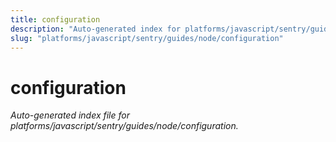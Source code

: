 ```yaml
---
title: configuration
description: "Auto-generated index for platforms/javascript/sentry/guides/node/configuration"
slug: "platforms/javascript/sentry/guides/node/configuration"
---
```


# configuration

_Auto-generated index file for platforms/javascript/sentry/guides/node/configuration._
